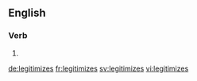 ==English==

===Verb===
{{head|en|verb form}}

# {{en-third-person singular of|legitimize}}

[[de:legitimizes]]
[[fr:legitimizes]]
[[sv:legitimizes]]
[[vi:legitimizes]]